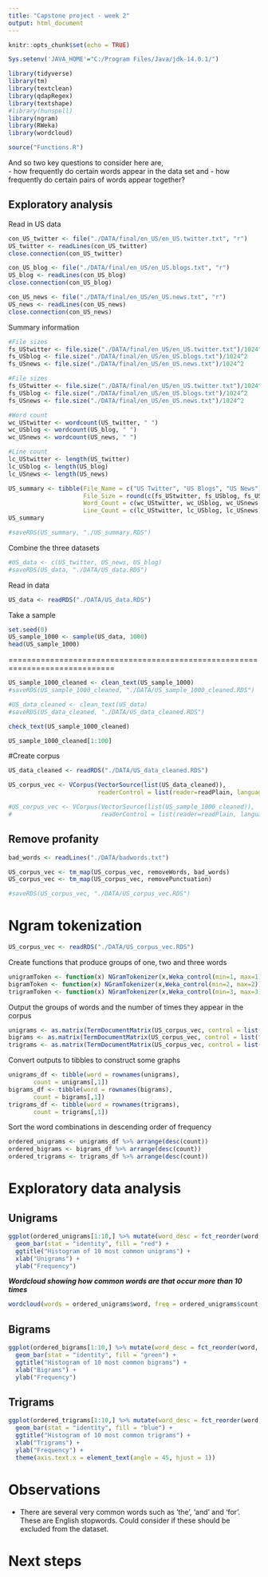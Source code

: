 ```yaml
---
title: "Capstone project - week 2"
output: html_document
---
```


```r
knitr::opts_chunk$set(echo = TRUE)
```

```r
Sys.setenv('JAVA_HOME'="C:/Program Files/Java/jdk-14.0.1/") 
```


```r
library(tidyverse)
library(tm)
library(textclean)
library(qdapRegex)
library(textshape)
#library(hunspell)
library(ngram)
library(RWeka)
library(wordcloud)
```

```r
source("Functions.R")
```

And so two key questions to consider here are,  
- how frequently do certain words appear in the data set and
- how frequently do certain pairs of words appear together?

## Exploratory analysis

Read in US data
```r
con_US_twitter <- file("./DATA/final/en_US/en_US.twitter.txt", "r")
US_twitter <- readLines(con_US_twitter)
close.connection(con_US_twitter)

con_US_blog <- file("./DATA/final/en_US/en_US.blogs.txt", "r")
US_blog <- readLines(con_US_blog)
close.connection(con_US_blog)

con_US_news <- file("./DATA/final/en_US/en_US.news.txt", "r")
US_news <- readLines(con_US_news)
close.connection(con_US_news)
```

Summary information
```r
#File sizes
fs_UStwitter <- file.size("./DATA/final/en_US/en_US.twitter.txt")/1024^2
fs_USblog <- file.size("./DATA/final/en_US/en_US.blogs.txt")/1024^2
fs_USnews <- file.size("./DATA/final/en_US/en_US.news.txt")/1024^2
```

```r
#File sizes
fs_UStwitter <- file.size("./DATA/final/en_US/en_US.twitter.txt")/1024^2
fs_USblog <- file.size("./DATA/final/en_US/en_US.blogs.txt")/1024^2
fs_USnews <- file.size("./DATA/final/en_US/en_US.news.txt")/1024^2
```

```r
#Word count
wc_UStwitter <- wordcount(US_twitter, " ")
wc_USblog <- wordcount(US_blog, " ")
wc_USnews <- wordcount(US_news, " ")
```

```r
#Line count
lc_UStwitter <- length(US_twitter)
lc_USblog <- length(US_blog)
lc_USnews <- length(US_news)
```

```r
US_summary <- tibble(File_Name = c("US Twitter", "US Blogs", "US News"),
                     File_Size = round(c(fs_UStwitter, fs_USblog, fs_USnews),2),
                     Word_Count = c(wc_UStwitter, wc_USblog, wc_USnews),
                     Line_Count = c(lc_UStwitter, lc_USblog, lc_USnews))
US_summary
```
```r
#saveRDS(US_summary, "./US_summary.RDS")
```

Combine the three datasets
```r
#US_data <- c(US_twitter, US_news, US_blog)
#saveRDS(US_data, "./DATA/US_data.RDS")
```

Read in data
```r
US_data <- readRDS("./DATA/US_data.RDS")
```

Take a sample
```r
set.seed(0)
US_sample_1000 <- sample(US_data, 1000)
head(US_sample_1000)
```

=============================================================================

```r
US_sample_1000_cleaned <- clean_text(US_sample_1000)
#saveRDS(US_sample_1000_cleaned, "./DATA/US_sample_1000_cleaned.RDS")
```

```r
#US_data_cleaned <- clean_text(US_data)
#saveRDS(US_data_cleaned, "./DATA/US_data_cleaned.RDS")
```


```r
check_text(US_sample_1000_cleaned)
```
```r
US_sample_1000_cleaned[1:100]
```

#Create corpus
```r
US_data_cleaned <- readRDS("./DATA/US_data_cleaned.RDS")
```
```r
US_corpus_vec <- VCorpus(VectorSource(list(US_data_cleaned)),
                         readerControl = list(reader=readPlain, language="english"))
```


```r
#US_corpus_vec <- VCorpus(VectorSource(list(US_sample_1000_cleaned)),
#                         readerControl = list(reader=readPlain, language="english"))
```

## Remove profanity
```r
bad_words <- readLines("./DATA/badwords.txt")
```
```r
US_corpus_vec <- tm_map(US_corpus_vec, removeWords, bad_words)
US_corpus_vec <- tm_map(US_corpus_vec, removePunctuation)
```

```r
#saveRDS(US_corpus_vec, "./DATA/US_corpus_vec.RDS")
```

# Ngram tokenization

```r
US_corpus_vec <- readRDS("./DATA/US_corpus_vec.RDS")
```

Create functions that produce groups of one, two and three words
```r
unigramToken <- function(x) NGramTokenizer(x,Weka_control(min=1, max=1))
bigramToken <- function(x) NGramTokenizer(x,Weka_control(min=2, max=2))
trigramToken <- function(x) NGramTokenizer(x,Weka_control(min=3, max=3))
```

Output the groups of words and the number of times they appear in the corpus
```r
unigrams <- as.matrix(TermDocumentMatrix(US_corpus_vec, control = list(tokenize = unigramToken)))
bigrams <- as.matrix(TermDocumentMatrix(US_corpus_vec, control = list(tokenize = bigramToken)))
trigrams <- as.matrix(TermDocumentMatrix(US_corpus_vec, control = list(tokenize = trigramToken)))
```

Convert outputs to tibbles to construct some graphs
```r
unigrams_df <- tibble(word = rownames(unigrams),
       count = unigrams[,1])
bigrams_df <- tibble(word = rownames(bigrams),
       count = bigrams[,1])
trigrams_df <- tibble(word = rownames(trigrams),
       count = trigrams[,1])
```

Sort the word combinations in descending order of frequency
```r
ordered_unigrams <- unigrams_df %>% arrange(desc(count))
ordered_bigrams <- bigrams_df %>% arrange(desc(count))
ordered_trigrams <- trigrams_df %>% arrange(desc(count))
```

# Exploratory data analysis

## Unigrams

```r
ggplot(ordered_unigrams[1:10,] %>% mutate(word_desc = fct_reorder(word, desc(count))), aes(x = word_desc, y = count)) +
  geom_bar(stat = "identity", fill = "red") +
  ggtitle("Histogram of 10 most common unigrams") +
  xlab("Unigrams") +
  ylab("Frequency") 
```

***Wordcloud showing how common words are that occur more than 10 times***
```r
wordcloud(words = ordered_unigrams$word, freq = ordered_unigrams$count, min.freq = 10, colors = brewer.pal(12,"Paired"), scale = c(6,0.5))
```


## Bigrams

```r
ggplot(ordered_bigrams[1:10,] %>% mutate(word_desc = fct_reorder(word, desc(count))), aes(x = word_desc, y = count)) +
  geom_bar(stat = "identity", fill = "green") +
  ggtitle("Histogram of 10 most common bigrams") +
  xlab("Bigrams") +
  ylab("Frequency") 
```

## Trigrams

```r
ggplot(ordered_trigrams[1:10,] %>% mutate(word_desc = fct_reorder(word, desc(count))), aes(x = word_desc, y = count)) +
  geom_bar(stat = "identity", fill = "blue") +
  ggtitle("Histogram of 10 most common trigrams") +
  xlab("Trigrams") +
  ylab("Frequency") +
  theme(axis.text.x = element_text(angle = 45, hjust = 1))
```

# Observations
- There are several very common words such as 'the', 'and' and 'for'. These are English stopwords. Could consider if these should be excluded from the dataset.  


# Next steps
